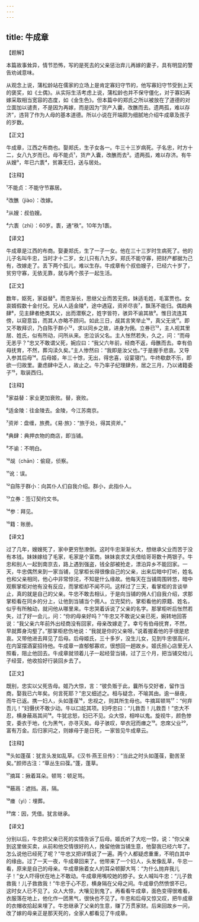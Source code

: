 ```yaml
---
---
---
```

title: 牛成章
---




【题解】


本篇故事耸异，情节恐怖，写的是死去的父亲惩治弃儿再嫁的妻子，具有明显的警告劝诫意味。

从观念上说，蒲松龄站在儒家的立场上是肯定寡妇守节的，他写寡妇守节受到上天的褒奖，如《土偶》。从实际生活考虑上说，蒲松龄也并不保守僵化，对于寡妇再嫁采取相当宽容的态度，如《金生色》。但本篇中的郑氏之所以被放在了道德的对立面加以谴责，不是因为再嫁，而是因为“货产入囊，改醮而去。遗两孤，难以存济”，违背了作为人母的基本道德。所以小说在开端颇为细腻地介绍牛成章及孩子的岁数。


【正文】

牛成章，江西之布商也。娶郑氏，生子女各一。牛三十三岁病死。子名忠，时方十二，女八九岁而已。母不能贞¹，货产入囊，改醮而去²。遗两孤，难以存济。有牛从嫂³，年已六袠⁴，贫寡无归，送与居处。

【注释】


¹不能贞：不能守节寡居。

²改醮（jiào）：改嫁。

³从嫂：叔伯嫂。

⁴六袠（zhì）：60岁。袠，通“秩”。10年为1袠。





【译文】


牛成章是江西的布商。娶妻郑氏，生了一子一女。他在三十三岁时生病死了。他的儿子名叫牛忠，当时才十二岁，女儿只有八九岁。郑氏不能守寡，把财产都据为己有，改嫁走了。丢下两个孤儿，难以生存。牛成章有个叔伯嫂子，已经六十岁了，贫穷守寡，无依无靠，就与两个孩子一起生活。


【正文】

数年，妪死，家益替⁵。而忠渐长，思继父业而苦无赀。妹适毛姓，毛富贾也。女哀婿假数十金付兄。兄从人适金陵⁶，途中遇寇，资斧尽丧⁷，飘荡不能归。偶趋典肆⁸，见主肆者绝类其父，出而潜察之，姓字皆符，骇异不谕其故⁹。惟日流连其傍，以窥意旨，而其人亦略不顾问。如此三日，觇其言笑举止¹⁰，真父无讹¹¹。即又不敢拜识，乃自陈于群小¹²，求以同乡之故，进身为佣。立券已¹³，主人视其里居、姓氏，似有所动，问所从来。忠泣诉父名。主人怅然若失，久之，问：“而母无恙乎？”忠又不敢谓父死，婉应曰：“我父六年前，经商不返，母醮而去。幸有伯母抚育，不然，葬沟渎久矣。”主人惨然曰：“我即是汝父也。”于是握手悲哀。又导入参其后母¹⁴。后母姬，年三十馀，无出，得忠喜，设宴寝门。牛终欷歔不乐，即欲一归故里。妻虑肆中乏人，故止之。牛乃率子纪理肆务，居之三月，乃以诸籍委子¹⁵，取装西归。

【注释】


⁵家益替：家业更加衰败。替，衰败。

⁶适金陵：往金陵去。金陵，今江苏南京。

⁷资斧：盘缠，旅费。《易·旅》：“旅于处，得其资斧。”

⁸典肆：典押衣物的商店，即当铺。

⁹不谕：不明白。

¹⁰觇（chān）：偷窥，侦察。

¹¹讹：误。

¹²自陈于群小：向其仆人们自我介绍。群小，此指仆人。

¹³立券：签订契约文书。

¹⁴参：拜见。

¹⁵籍：账册。





【译文】


过了几年，嫂嫂死了，家中更穷愁潦倒。这时牛忠渐渐长大，想继承父业而苦于没有本钱。妹妹嫁给了毛家，毛家是个富商。妹妹哀求丈夫借给哥哥数十两银子。牛忠和别人一起到南京去，路上遇到强盗，钱全部被抢走，漂泊异乡不能回家。一天，牛忠偶然来到一家当铺，见掌柜长得很像自己的父亲，出来后暗中打听，姓名也和父亲相同，他心中非常惊诧，不知是什么缘故。他每天在当铺周围转悠，暗中观察掌柜对他有没有反应，而掌柜却不闻不问。这样过了三天，看掌柜的言谈举止，真的就是自己的父亲。牛忠不敢去相认，于是向当铺的佣人们自我介绍，求那掌柜看在同乡的分上，让他到当铺当个佣人。立完契约，掌柜看他的原籍、姓名，似乎有所触动，就问他从哪里来。牛忠哭着诉说了父亲的名字。那掌柜听后怅然若失，过了好一会儿，问：“你的母亲好吗？”牛忠又不敢说父亲已死，婉转地回答说：“我父亲六年前外出经商没有回家，母亲改嫁走了。幸亏有伯母抚育，不然，早就葬身沟壑了。”那掌柜悲伤地说：“我就是你的父亲呀。”说着握着他的手很是悲哀。又带他进去拜见了后母。后母姬氏，三十多岁，没生儿女，见到牛忠很高兴，在内室摆酒宴招待他。牛成章一直郁郁寡欢，很想回一趟故乡。姬氏担心店里无人照看，阻止他回去。牛成章就领着儿子一起经营当铺，过了三个月，把当铺交给儿子经营，他收拾好行装回乡去了。


【正文】

既别，忠实以父死告母。姬乃大惊，言：“彼负贩于此，曩所与交好者，留作当商，娶我已六年矣。何言死耶？”忠又细述之。相与疑念，不喻其由。逾一昼夜，而牛已返。携一妇人，头如蓬葆¹⁶，忠视之，则其所生母也。牛摘耳顿骂¹⁷：“何弃吾儿！”妇慑伏不敢少动。牛以口龁其项。妇呼忠曰：“儿救吾！儿救吾！”忠大不忍，横身蔽鬲其间¹⁸。牛犹忿怒，妇已不见。众大惊，相哗以鬼。旋视牛，颜色惨变，委衣于地，化为黑气，亦寻灭矣。母子骇叹，举衣冠而瘗之¹⁹。忠席父业²⁰，富有万金。后归家问之，则嫁母于是日死，一家皆见牛成章云。

【注释】


¹⁶头如蓬葆：犹言头发如乱草。《汉书·燕王旦传》：“当此之时头如蓬葆，勤苦至矣。”颜师古注：“草丛生曰葆。”蓬，蓬草。

¹⁷摘耳：揪着耳朵。顿骂：顿足骂。

¹⁸蔽鬲：遮挡。鬲，隔。

¹⁹瘗（yì）：埋葬。

²⁰席：因，凭借。犹言继承。





【译文】


分别以后，牛忠把父亲已死的实情告诉了后母。姬氏听了大吃一惊，说：“你父亲到这里做买卖，从前和他交情很好的人，挽留他做当铺生意，他娶我已经六年了。怎么说他已经死了呢？”牛忠又把详情说了一遍。两个人都疑虑重重，不明白其中的缘由。过了一天一夜，牛成章回来了。他带来了一个妇人，头发像乱草，牛忠一看，原来是自己的母亲。牛成章揪着女人的耳朵顿脚大骂：“为什么抛弃我儿子！”女人吓得伏在地上不敢动。牛成章用嘴咬她的脖子。女人喊叫牛忠：“儿子救救我！儿子救救我！”牛忠于心不忍，横身隔在父母之间。牛成章仍然愤恨不已，这时女人已不见了。众人大惊，大嚷见到鬼了。再看看牛成章，面色变得很难看，衣服落在地上，他化作一团黑气，很快也不见了。牛忠和后母又惊又叹，把牛成章的衣帽收拾起来埋了。牛忠继承了父亲的生意，赚了万贯家财。后来回故乡一问，改了嫁的母亲正是那天死的，全家人都看见了牛成章。
